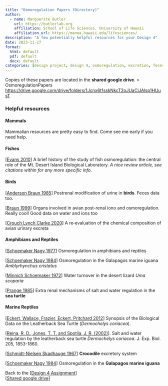 ```yaml
---
title: "Osmoregulation Papers (Directory)"
author:
  - name: Marguerite Butler  
    url: https://butlerlab.org
    affiliation: School of Life Sciences, University of Hawaii
    affiliation_url: https://manoa.hawaii.edu/lifesciences/
description: "A few potentially helpful resources for your Design 4"
date: 2023-11-27
format: 
  html: default 
  pdf: default
  docx: default
categories: [design project, design 4, osmoregulation, excretion, feces, urine ]
---
```


Copies of these papers are located in the __shared google drive__. > OsmoregulationPapers <https://drive.google.com/drive/folders/1Jcnx6t1sskNkcT2oJUaCiJAlsp1HUusT>

### Helpful resources  

#### Mammals

Mammalian resources are pretty easy to find. Come see me early if you need help. 


#### Fishes


\[[Evans 2010](https://www.frontiersin.org/articles/10.3389/fphys.2010.00013/full)\] A brief history of the study of fish osmoregulation: the central role of the Mt. Desert Island Biological Laboratory. _A nice review article, see citations within for any more specific info._ 


#### Birds 

\[[Anderson Braun 1985](https://drive.google.com/file/d/1zQaF8jEsWJY-dLW2ry1OzGSZ8igXvZNh/view?usp=share_link)\] Postrenal modification of urine in __birds__. Feces data too. 

\[[Braun 1999](https://drive.google.com/file/d/1uhZy5cPA62NJ7HmRswyizEN-PXqV1Xsh/view?usp=share_link)\] Organs involved in avian post-renal iono and osmoregulation. Really cool! Good data on water and ions too 

\[[Crouch Lynch Clarke 2020](https://drive.google.com/file/d/19Af6Puw9otrz8_0mbJVhsIkeZG1klcVh/view?usp=share_link)\] A re‐evaluation of the chemical composition of avian urinary excreta 

#### Amphibians and Reptiles

\[[Schoemaker Nagy 1977](https://drive.google.com/file/d/1aepYA4AwhHCj-DW6ggrzMV5EF5qMMSIF/view?usp=share_link)\] Osmoregulation in amphibians and reptiles 

\[[Schoemaker Nagy 1984](https://drive.google.com/file/d/1wSpCxlqPX_XeB98WC4R4rh0S1hxoL9Sw/view?usp=sharing)\] Osmoregulation in the Galapagos marine iguana _Amblyrhynchus cristatus_ 

\[[Minnich Schoemaker 1972](https://drive.google.com/file/d/17BO_oOkjtTFcvMN4Ri1wz6TpWjmLwstP/view?usp=share_link)\] Water turnover in the desert lizard _Uma scoparia_ 

\[[Prange 1985](https://drive.google.com/file/d/1JBnVX9qZkKjSFVusFBKw19h8wSxVhCoY/view?usp=share_link)\] Extra renal mechanisms of salt and water regulation in the __sea turtle__ 

#### Marine Reptiles

\[[Eckert, Wallace, Frazier, Eckert, Pritchard 2012](https://digitalmedia.fws.gov/digital/collection/document/id/1519/)\] Synopsis of the Biological Data on the Leatherback Sea Turtle (_Dermochelys coriacea_). 

\[[Reina, R. D., Jones, T. T. and Spotila, J. R. (2002)](https://drive.google.com/file/d/1V0JZGsp48oK4OXpFWH3albP9cZ0P2FFS/view?usp=share_link)\]. Salt and water regulation by the leatherback sea turtle _Dermochelys coriacea_. J. Exp. Biol. 205, 1853-1860.

\[[Schmidt-Nielsen Skadhauge 1967](https://drive.google.com/file/d/1QjvMebCuDolZvzklU8HKWojo1s78Ycbt/view?usp=share_link)\] __Crocodile__ excretory system 

\[[Schoemaker Nagy 1984](https://drive.google.com/file/d/1wSpCxlqPX_XeB98WC4R4rh0S1hxoL9Sw/view?usp=share_link)\] Osmoregulation in the __Galapagos marine iguana__

Back to the \[[Design 4 Assignment](design4.qmd)\]   
\[[Shared google drive](https://drive.google.com/drive/folders/1Jcnx6t1sskNkcT2oJUaCiJAlsp1HUusT)\]
